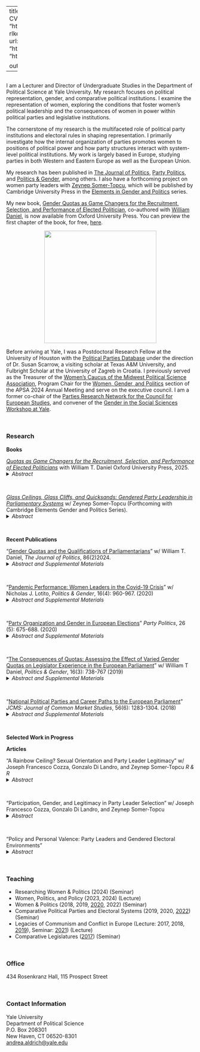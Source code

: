 
---
title: "Andrea S. Aldrich"
image: "2023_04_17_Headshot.jpg"
links:
  - label: CV
    url: "https://www.dropbox.com/scl/fi/zhkskmb6tu2hxpxz3ky5a/Aldrich_CV.pdf?rlkey=vizvhb8qzc16rw7abhyz4k7c4&st=1wq0n1hq&raw=1"
  - label: Email
    url: "mailto:andrea.aldrich@yale.edu"
  - label: Office Hours
    url: "https://calendly.com/undergrad-polisci"
  - label: Data
    url: "https://dataverse.harvard.edu/dataverse/andreasaldrich/"

output:
  postcards::trestles


---
 
## 
I am a Lecturer and Director of Undergraduate Studies in the Department of Political Science at Yale University. My research focuses on political representation, gender, and comparative political institutions. I examine the representation of women, exploring the conditions that foster women’s political leadership and the consequences of women in power within political parties and legislative institutions.

The cornerstone of my research is the multifaceted role of political party institutions and electoral rules in shaping representation. I primarily investigate how the internal organization of parties promotes women to positions of political power and how party structures interact with system-level political institutions. My work is largely based in Europe, studying parties in both Western and Eastern Europe as well as the European Union.

My research has been published in [The Journal of Politics](https://www.journals.uchicago.edu/doi/10.1086/727603 "The Journal Of Politics"){target="_blank"}, [Party Politics](https://journals.sagepub.com/doi/10.1177/1354068818806630 "Party Politics"){target="_blank"}, and [Politics & Gender](https://www.cambridge.org/core/journals/politics-and-gender/article/pandemic-performance-women-leaders-in-the-covid19-crisis/579B3EA9BE0CD8215EE2E74257252FED  "Politics & Gender"){target="_blank"}, among others. I also have a forthcoming project on women party leaders with [Zeynep Somer-Topcu](https://zeynepsomer.com/ "Zeynep Somer-Topcu"){target="_blank"}, which will be published by Cambridge University Press in the [Elements in Gender and Politics ](https://www.cambridge.org/core/publications/elements/elements-in-gender-and-politics "Elements in Gender and Politics"){target="_blank"} series. 


My new book, [Gender Quotas as Game Changers for the Recruitment, Selection, and Performance of Elected Politician]( https://academic.oup.com/book/59689/ "Gender Quotas as Game Changers for the Recruitment, Selection, and Performance of Elected Politicians"){target="_blank"}, co-authored with [William Daniel](https://sites.google.com/site/wdaniel127/ "William T. Daniel"){target="_blank"}, is now available from Oxford University Press. You can preview the first chapter of the book, for free, [here](https://play.google.com/books/reader?id=6ihJEQAAQBAJ&pg=GBS.PP1&hl=en&fbclid=IwY2xjawIuwPJleHRuA2FlbQIxMAABHaOjnqJV4yw0W4wJSO3W0lBCJlcvTDAqDfloQxuCv_EFLiBA-IBygXvGUQ_aem_nVeFWPrx0PuzBGk3V-XA-w/"here"){target="_blank"}.



<div style="text-align: center;">
  <img src="book.jpeg" width="300px">
</div>


Before arriving at Yale, I was a Postdoctoral Research Fellow at the University of Houston with the [Political Parties Database](https://www.politicalpartydb.org/ "Political Parties Database"){target="_blank"} under the direction of Dr. Susan Scarrow, a visiting scholar at Texas A&M University, and Fulbright Scholar at the University of Zagreb in Croatia. I previously served as the Treasurer of the [Women's Caucus of the Midwest Political Science Association](http://www.mpsawomen.org/index.html "Women's Caucus of the Midwest Political Science Association"){target="_blank"}, Program Chair for the [Women, Gender, and Politics](https://connect.apsanet.org/apsa2024/ "Women, Gender, and Politics"){target="_blank"} section of the APSA 2024 Annual Meeting and serve on the executive council. I am a former co-chair of the [Parties Research Network for the Council for European Studies](https://councilforeuropeanstudies.org/membership/research-networks/political-parties-party-systems-and-elections/Political "Parties Research Network for the Council for European Studies"){target="_blank"}, and convener of the [Gender in the Social Sciences Workshop at Yale](https://genderworkshop.yale.edu/ "Gender in the Social SCience Workshop"){target="_blank"}. 


&nbsp;

### Research

**Books**

*[Quotas as Game Changers for the Recruitment, Selection, and Performance of Elected Politicians](https://www.dropbox.com/s/ncztww14skeql2y/Title%20Page.pdf?raw=1 "Career Disruptors: Quotas as Game Changers for the Recruitment, Selection, and Performance of Elected Politicians"){target="_blank"}* with William T. Daniel Oxford University Press, 2025.
<details>
<summary>*Abstract*</summary>
Academic scholarship indicates that gender quotas can help to attain equal representation for men and women in elected office, yet less is known about what else they achieve. As moments of positive disruption, the implementation of gender quotas acts as a game changer for the full system of democratically elected politics. This book shows that quotas offer new opportunities for aspiring politicians to be recruited and seek election, as well as more gender equal ways of winning them. Findings show that legislators elected under quotas are more likely to display the valuable background qualifications necessary to succeed in office. By tracing the careers of legislators across subnational, national, and European levels from over forty years of office, it offers conclusive evidence that quotas can have profound effects on the nature of political careers for both men and women. In doing so, it unites new and existing theories and data to speak to the broader study of legislative and party politics, European Union studies, and political careers.
</details>
&nbsp;

*[Glass Ceilings, Glass Cliffs, and Quicksands: Gendered Party Leadership in Parliamentary Systems](https://www.dropbox.com/s/d50waxtrko3bxxp/Gender_and_Party_Leadership_Change_Book%20%283%29.pdf?raw=1 "Glass Ceilings, Glass Cliffs, and Quicksands: Gendered Party Leadership in Parliamentary Systems"){target="_blank"}* w/ Zeynep Somer-Topcu (Forthcoming with Cambridge Elements Gender and Politics Series).
<details>
<summary>*Abstract*</summary>
While the number of women in office around the world is on the rise, men continue to outnumber
women at high rates in top leadership positions. There are many reasons why it remains difficult
for women to reach powerful positions within politics that cover myriad electoral, institutional,
and individual conditions. In this monograph, we examine women’s careers as political party
leaders. We seek to understand what conditions make it more likely that women are selected as
party leaders, run as candidates for party leadership, and how gender impacts leadership tenures.
Tracking the careers of 269 political party leaders in eleven advanced parliamentary democracies
between 1980 and 2020, we provide rich, descriptive data on all stages of the leadership selection
and removal process and test the relationship between gender and leadership selection, challenges
to party leadership, and removal of leaders. Our analyses focus on performance indicators, selection
procedures, gender equality in politics, and their interactions as factors affecting the selection and
survival of women party leaders.
</details>
&nbsp;


 **Recent Publications**
 
 "[Gender Quotas and the Qualifications of Parliamentarians](https://www.journals.uchicago.edu/doi/full/10.1086/727603 "Gender Quotas and the Qualifications of Parliamentarians"){target="_blank"}" w/ William T. Daniel, *The Journal of Politics*, 86(2)2024.
<details>
<summary>*Abstract and Supplemental Materials*</summary>
Gender quotas in legislative elections are a central component of institutional reform to increase women's inclusion in politics. We investigate how quotas affect women's representation and the qualifications of parliamentarians from all EU member states over the last 40 years, which had 11 countries pass gender quotas legislation. We capitalize on the unique variation of national electoral systems used in European Parliament elections to all nine legislative sessions (1979-2019) and investigate the relationship between quotas and the qualifications of parliamentarians. We provide compelling evidence that the passage of quota legislation is associated with higher levels of educational attainment among legislators. By examining the complete elected history of the European Parliament, we are able to provide generalizable and robust support for the impact of quotas on legislator qualities in a way that has thus far been observed in only single country contexts and fixed time periods. 
&nbsp;

[Online Appendices](https://www.dropbox.com/home/shared_folders/Quotas_Aldrich_Daniel/JOP%20Final%20Submission?preview=Online+Appendices.pdf "Online Appendices"){target="_blank"}

[Replication Files](https://doi.org/10.7910/DVN/GXWHFG "Replication Files"){target="_blank"}
</details>
&nbsp;


"[Pandemic Performance: Women Leaders in the Covid-19 Crisis](https://www.cambridge.org/core/journals/politics-and-gender/article/pandemic-performance-women-leaders-in-the-covid19-crisis/579B3EA9BE0CD8215EE2E74257252FED  "Pandemic Performance: Women Leaders in the Covid-19"){target="_blank"}" w/ Nicholas J. Lotito, *Politics & Gender*, 16(4): 960-967. (2020)
<details>
<summary>*Abstract and Supplemental Materials*</summary>
Media outlets have reported that women leaders around the globe are managing the COVID-19 crisis better than their male counterparts, responding faster and communicating better about pandemic policies. In this article, we examine empirical data on the timing of policy responses from the Coronavirus Government Response Tracker to determine whether and how countries led by women reacted differently to the pandemic. Exploring the relationship between the gender of leaders and legislators and the timing of stay-at-home orders, school closures, and coordinated public information campaigns, we find no statistical evidence supporting popular claims in the media. However, we find some evidence that the level of gender equality in legislatures is related to school closures, a policy with clear gendered consequences. These conclusions are an important first step in understanding the potentially gendered nature of the crisis response and identifying new avenues for research.

[Online Appendix](https://www.dropbox.com/s/tmq8hnnun6fjhai/Online%20Appendix.pdf?dl=0 "Online Appendix"){target="_blank"}

[Replication Files](https://doi.org/10.7910/DVN/FNHALO "Replication Files"){target="_blank"}
</details>
&nbsp;




"[Party Organization and Gender in European Elections](https://journals.sagepub.com/doi/10.1177/1354068818806630 "Party Organization and Gender in European Elections"){target="_blank"}" *Party Politics*, 26 (5): 675-688. (2020)
<details>
<summary>*Abstract and Supplemental Materials*</summary>
Political parties often monopolize the flow of politicians into elected office making it important to understand when, and under what conditions, parties are more or less likely to promote gender equality in representation. This article argues that party choices to nominate women in elections are conditional on the centralization of candidate selection within the party. Gender quotas and characteristics of the electoral environment have differential effects on candidate lists across party types. Leveraging data at the party level, I test when it is electorally feasible and organizationally possible for parties to nominate women for office. I find that candidate selection procedures condition the effects of party strategy and characteristics of the electoral environment on the percentage of women on electoral lists. The results provide insight into how strategic party choices, attenuated by electoral considerations and organization, impact the diversity of representation in political institutions.

[Replication Files](https://doi.org/10.7910/DVN/DHKFCT"Replication Files"){target="_blank"}
</details>
&nbsp;

“[The Consequences of Quotas: Assessing the Effect of Varied Gender Quotas on Legislator Experience in the European Parliament](https://www.cambridge.org/core/journals/politics-and-gender/article/abs/consequences-of-quotas-assessing-the-effect-of-varied-gender-quotas-on-legislator-experience-in-the-european-parliament/4E1C001712F5D236327B8F1FA685CC97 "The Consequences of Quotas: Assessing the Effect of Varied Gender Quotas on Legislator Experience in the European Parliament"){targe="_blank"}" w/ William T Daniel, *Politics & Gender*, 16(3): 738-767 (2019)
<details>
<summary>*Abstract and Supplemental Materials*</summary>
This article explores the consequences of quotas on the level of diversity observed in legislators’ professional and political experience. We examine how party system and electoral system features that are meant to favor female representation, such as gender quotas for candidate selection or placement mandates on electoral lists, affect the composition of legislatures by altering the mix of professional and political qualifications held by its members. Using data collected for all legislators initially seated to the current session of the European Parliament, one of the largest and most diverse democratically elected legislatures in the world, we find that quotas eliminate gendered differences in experience within the institution, particularly when used in conjunction with placement mandates that ensure female candidates are featured on electoral lists in viable positions. Electoral institutions can generally help to “level the playing field” between the backgrounds of men and women in elected office while increasing the presence of desirable qualities among European Parliament representatives of both genders.

[Online Appendix](https://www.dropbox.com/home/Published%20Articles/Politics%20and%20Gender%202019?preview=Online+Appendix.pdf"){target="_blank"}
</details>
&nbsp;


"[National Political Parties and Career Paths to the European Parliament](https://onlinelibrary.wiley.com/doi/abs/10.1111/jcms.12741 "National Political Parties and Career Paths to the European Parliament"){target="_blank"}" *JCMS: Journal of Common Market Studies*, 56(6): 1283-1304. (2018)   
<details>
<summary>*Abstract and Supplemental Materials*</summary>
This paper explores how career paths leading to the European Parliament (EP) are influenced by the strategic goals of national political parties. Considering both individual career factors and the national electoral fate of political parties, it determines what conditions increase the likelihood that experienced or inexperienced politicians serve in the EP. Experienced politicians are more likely to reach the EP when they serve vote-seeking and policy-seeking parties while inexperienced politicians are more likely to enter the EP when their parties are opportunity seeking. Overall, I find the role of individual ambition is conditioned by party strategy to determine the institutional composition of the EP, contributing to a growing literature on the strategic use of European elections by national political parties. It suggests that the electoral goals of parties should be examined in order to understand the nature of democratic representation in the European Union.

[Online Appendix](https://www.dropbox.com/s/1dqhvux6o08m3sm/supplement.pdf?dl=0"){target="_blank"}
</details>
&nbsp;

**Selected Work in Progress** 

**Articles**

"A Rainbow Ceiling? Sexual Orientation and Party Leader Legitimacy" w/ Joseph Francesco Cozza, Gonzalo Di Landro, and Zeynep Somer-Topcu *R & R *
<details>
<summary>*Abstract*</summary>
How do citizens evaluate queer party leaders? While recent scholarship has provided a window into how individuals evaluate queer legislators and candidates for elected office, few studies have examined voter evaluations of queer individuals in positions of political leadership. This study assesses public perceptions of queer party leaders, with a focus on leader legitimacy. Results from a conjoint experiment in the UK indicate that queer leaders are perceived to be less legitimate than straight leaders and that queer men and women face similar penalties. This finding holds regardless of the queer leader's level of legislative experience. Additionally, the parties that queer politicians lead are perceived to be more left-wing than those led by straight politicians. Finally, right-wing voters, and those who hold homophobic views are more likely to penalize queer leaders. Thus, queer party leaders are in disadvantage compared to their straight counterparts.

</details>
&nbsp;


"Participation, Gender, and Legitimacy in Party Leader Selection" w/ Joseph Francesco Cozza, Gonzalo Di Landro, and Zeynep Somer-Topcu
<details>
<summary>*Abstract*</summary>
In political science, several experiments studying the effect of gender on candidate choice have identified a general preference for women candidates in electoral contests. However, women’s representation in politics continues to lag behind men’s in almost every setting, including the most prestigious positions of political leadership. In real world settings, a disconnect remains between this seeming preference for women and the actual selection of women as political leaders. Using observational data at the party level, we show that even when women are candidates for leadership, a strong preference remains for male leaders. However, once selected, women leaders perform just as well as men, if not better, under similar political conditions.  To understand the relationship between gender and leadership, we explore how competition for leadership posts impacts the legitimacy of leaders and investigate whether this a gendered process. We first establish substantive legitimacy as the idea that leaders are viewed as having earned their positions, are strong enough to lead the party, will work hard on behalf of the party, and will help the party win. Then we test, in an experimental design, how gender and competition work together to impact the evaluation of leaders.  We first test for differences in legitimacy across genders related to outright gender bias. Then we test how gender and legitimacy are mediated through the competitiveness of intraparty elections. We hypothesize that while men may be perceived as more substantively legitimate overall, women that win highly competitive contests will be perceived as more legitimate than men, having proved they can win these types contests.  

</details>
&nbsp;

“Policy and Personal Valence: Party Leaders and Gendered Electoral Environments"
<details>
<summary>*Abstract*</summary>
This paper investigates the relationship between the use of valence in elections
and the gender of political party leaders. Using the Comparative Campaign Dynamics Project data (Debus, Somer-Topcu and Tavits 2018), I explore valence
statements used by parties in elections, both personal and policy related, to ask if,
and when, parties with woman leaders are more likely to use, and be targets of,
strategic valence statements. Given previous research, I argue that the use of valence in electoral campaigns will be gendered in nature, with women party leaders
more likely to experience valence attacks in campaigns but less likely to use valence
in the same environment. I find there are many unexpected differences in the use
of valence in campaigns that are associated with the gender of the party leader.
Specffically, parties with women party leaders are less likely to engage in valance
campaigns and are also less likely to be the subject of valance attacks.

</details>
&nbsp;

### Teaching
  + Researching Women & Politics  (2024) (Seminar)
  + Women, Politics, and Policy (2023, 2024) (Lecture)  
  + Women & Politics  (2018, 2019, [2020](https://www.dropbox.com/s/r9ikm460q6fmo47/PLSC220.Fall20.pdf?raw=1 "Syllabus"){target="_blank"}, 2022) (Seminar)
  + Comparative Political Parties and Electoral Systems (2019, 2020, [2022](https://www.dropbox.com/s/fqqsb986ku9dkml/Comparative.Political.Parties.2022.pdf?raw=1 "Syllabus"){target="_blank"}) (Seminar)
  + Legacies of Communism and Conflict in Europe (Lecture: 2017, 2018, [2019](https://www.dropbox.com/s/2e0fpf8f27fyi4d/PLSC400.Fall2019.pdf?raw=1 "Syllabus"){target="_blank"}), Seminar: [2021](https://www.dropbox.com/s/iitda2ch9ddig5l/PLSC400.Hybrid.2021.pdf?raw=1 "Syllabus"){target="_blank"}) (Lecture)
  + Comparative Legislatures ([2017](https://www.dropbox.com/s/5mk3foe5tnkgrbr/Comparative.Legislatures.pdf?raw=1 "Syllabus"){target="_blank"}) (Seminar)
 
&nbsp;

### Office
434 Rosenkranz Hall, 115 Prospect Street

&nbsp;

### Contact Information
Yale University\
Department of Political Science\
P.O. Box 208301\
New Haven, CT 06520-8301\
[andrea.aldrich@yale.edu](mailto:andrea.aldrich@yale.edu) 

&nbsp;

<!--### Check me out on Twitter
<a class="twitter-timeline" data-width="500" data-height="500" data-theme="dark" href="https://twitter.com/AndreAldrich?ref_src=twsrc%5Etfw">Tweets by AndreAldrich</a> <script async src="https://platform.twitter.com/widgets.js" charset="utf-8"></script> -->



